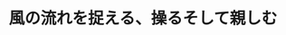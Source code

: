 ﻿---
title: "風の流れを捉える、操るそして親しむ"
category: "環境社会"
vol: "91"
interviewee: "田村 哲郎"
url: ""
tags: []
pdf: "91-2-tamura.pdf"
facephoto: ""
career: ""
preface: "都市の生活空間を覆う大気は、その運動によってざまざまな形で人間社会に干渉する。田村研究室では スーパーコンピュータを用いて大気の流動現象を解析することで、環境・防災問題の解決を目指している。 本稿では、風の流れを解析することの複雑さを理解した上で、LES解析という手法に触れてもらい、後半 ではその解析結果の汎用性について注目していく。"
---
